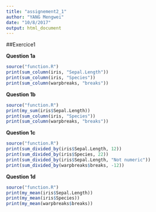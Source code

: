 ```yaml
---
title: "assignement2_1"
author: "YANG Mengwei"
date: "10/8/2017"
output: html_document
---
```

##Exercice1

**Question 1a**

```r
source("function.R")
print(sum_column(iris, "Sepal.Length"))
print(sum_column(iris, "Species"))
print(sum_column(warpbreaks, "breaks"))
```

**Question 1b**

```r
source("function.R")
print(my_sum(iris$Sepal.Length))
print(sum_column(iris, "Species"))
print(sum_column(warpbreaks, "breaks"))
```

**Question 1c**

```r
source("function.R")
print(sum_divided_by(iris$Sepal.Length, 12))
print(sum_divided_by(iris$Species, 22))
print(sum_divided_by(iris$Sepal.Length, "Not numeric"))
print(sum_divided_by(warpbreaks$breaks, -12))
```

**Question 1d**
```r
source("function.R")
print(my_mean(iris$Sepal.Length))
print(my_mean(iris$Species))
print(my_mean(warpbreaks$breaks))
```

